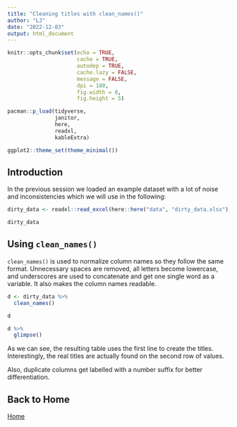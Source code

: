 ```yaml
---
title: "Cleaning titles with clean_names()"
author: "LJ"
date: "2022-12-03"
output: html_document
---
```


```r
knitr::opts_chunk$set(echo = TRUE, 
                      cache = TRUE,
                      autodep = TRUE,
                      cache.lazy = FALSE,
                      message = FALSE, 
                      dpi = 180,
                      fig.width = 8, 
                      fig.height = 5)

pacman::p_load(tidyverse,
               janitor,
               here,
               readxl,
               kableExtra)

ggplot2::theme_set(theme_minimal())

```

## Introduction

In the previous session we loaded an example dataset with a lot of noise and 
inconsistencies which we will use in the following:

```r
dirty_data <- readxl::read_excel(here::here("data", "dirty_data.xlsx"), skip = 1) # First row containsa an informative cell

dirty_data

```

## Using `clean_names()`

`clean_names()` is used to normalize column names so they follow the same format. 
Unnecessary spaces are removed, all letters become lowercase, and underscores are used
to concatenate and get one single word as a variable.  It also makes the column names readable.

```r
d <- dirty_data %>% 
  clean_names()

d

```


```r
d %>% 
  glimpse()
```


As we can see, the resulting table uses the first line to create the titles.  Interestingly, 
the real titles are actually found on the second row of values.

Also, duplicate columns get labelled with a number suffix for better differentiation.




## Back to Home

[Home](index.html)
